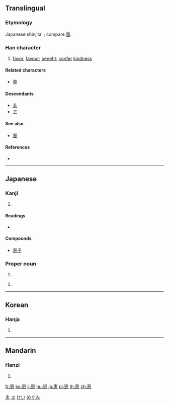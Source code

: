 {{also|惠}}
==Translingual==
{{ja-forms|恵|[[惠]]|[[惠]]}}

===Etymology===
Japanese shinjitai {{Han simp|惠|f=叀|t=𤰔}}; compare [[専]].

===Han character===
{{Han char|rn=61|rad=心|as=06|sn=10|four=|canj=JWP|ids=⿱𤰔心}}

# [[favor]], [[favour]]; [[benefit]]; [[confer]] [[kindness]]

====Related characters====
* [[専]] <!-- same simplification -->

====Descendants====
* [[ゑ]]
* [[ヱ]]

====See also====
* [[曺]] <!-- graphically similar -->

====References====
* {{Han ref|kx=0386.161|dkj=10618|dj=0718.140|hdz=42290.031|uh=6075|ud=24693}}

[[Category:Han characters from which hiragana were derived|ゑ]]
[[Category:Han characters from which katakana were derived|ヱ]]

----

==Japanese==

===Kanji===
{{ja-kanji|grade=c|rs=心06|style=s|kyu=惠}}

# {{defn|lang=ja|sort=心06}}

====Readings====
* {{ja-readings|goon=[[え]] (e)|kanon=[[けい]] (kei)|kun=[[めぐむ]] (megumu), [[めぐみ]] (megumi)}}

====Compounds====
* [[恵子]]

===Proper noun===
{{ja-pos|proper|けい}}

# {{given name|male|lang=ja}}

{{ja-pos|proper|めぐみ}}

# {{given name|female|lang=ja}}

[[Category:Japanese male given names|けい]]
[[Category:Japanese female given names|めぐみ]]

----

==Korean==

===Hanja===
{{ko-hanja|hangeul=혜|eumhun=|rv=hye|mr=hye|y=hyey}}

# {{defn|lang=ko|sort=心06}}

----

==Mandarin==

===Hanzi===
{{cmn-hanzi|pin=[[huì]] ([[hui4]])|wg=hui<sup>4</sup>}}

# {{defn|lang=cmn|sort=心06}}

[[fr:恵]]
[[ko:恵]]
[[li:恵]]
[[hu:恵]]
[[ja:恵]]
[[pl:恵]]
[[th:恵]]
[[zh:恵]]